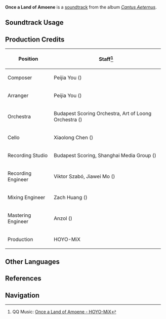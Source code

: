 {{Soundtrack Infobox
|image          = Cantus Aeternus.png
|album          = Cantus Aeternus
|disc           = 1
|number         = 05
|featured       =
|featured2      =
|featured3      =
|featured_disc  =
|featured_disc2 =
|featured_disc3 =
|youtube_id     = yzBcnO6gzB8
|spotify_id     = 5JSNGUAWpYbPtqPVxZiu2v
|previous       = La vita e sogno
|next           = Storia Humana
}}
'''Once a Land of Amoene''' is a [[soundtrack]] from the album ''[[Cantus Aeternus]]''.

==Soundtrack Usage==
{{Soundtrack Usage
|location          = Nostoi Region
|quest             = 
|domain            = 
|eventgameplay     = 
|special_displayed = 
|special           = 
|teapot            = 
|mediaoriginal     =
}}
<!--
==Other Arrangements==
{{Files by Category Gallery|Media Using an Unreleased Arrangement of {{subst:#titleparts:{{subst:PAGENAME}}}} Soundtrack}}
-->
==Production Credits==
{| class="wikitable sortable"
|-
! Position
! Staff<ref>QQ Music: [https://y.qq.com/n/ryqq/songDetail/001m5DTS2xvW1n {{zh|昔时丰饶之地}} Once a Land of Amoene - HOYO-MiX]</ref>
|-
! Composer
| Peijia You ({{zh|尤裴佳}})
|-
! Arranger
| Peijia You ({{zh|尤裴佳}})
|-
! Orchestra
| Budapest Scoring Orchestra, Art of Loong Orchestra ({{zh|龙之艺交响乐团}})
|-
! Cello
| Xiaolong Chen ({{zh|陈小龙}})
|-
! Recording Studio
| Budapest Scoring, Shanghai Media Group ({{zh|上海广播大厦}})
|-
! Recording Engineer
| Viktor Szabó, Jiawei Mo ({{zh|莫家伟}})
|-
! Mixing Engineer
| Zach Huang ({{zh|黄巍}})
|-
! Mastering Engineer
| Anzol ({{zh|鸦雀有声}})
|-
! Production
| HOYO-MiX
|}
<!--
==Trivia==
-->
==Other Languages==
{{Other Languages|default_hidden=1
|en       = Once a Land of Amoene
|zhs      = 昔时丰饶之地
|zhs_rm   = Xīshí Fēngráo zhī Dì
|zht      = 昔時豐饒之地
|zht_rm   = Xīshí Fēngráo zhī Dì
|zh_tl    = Once a Land of Abundance
|ja       = 過ぎ去りし日の豊穣の地
|ja_rm    = Sugisarishi Hi no Houjou no Chi
|ja_tl    = Once a Land of Abundance
}}

==References==
{{Reflist}}

==Navigation==
{{Soundtrack Navbox|Cantus Aeternus}}